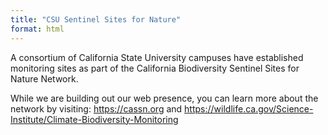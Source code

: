 ```yaml
---
title: "CSU Sentinel Sites for Nature"
format: html
---
```


A consortium of California State University campuses have established monitoring sites as part of the California Biodiversity Sentinel Sites for Nature Network.

While we are building out our web presence, you can learn more about the network by visiting: <https://cassn.org> and <https://wildlife.ca.gov/Science-Institute/Climate-Biodiversity-Monitoring>

